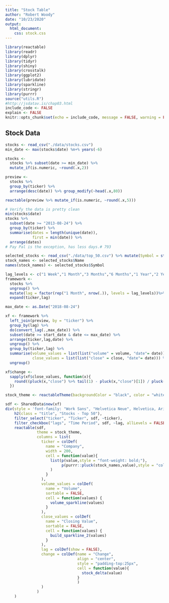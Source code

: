 ```yaml
---
title: "Stock Table"
author: "Robert Woody"
date: "10/23/2020"
output: 
  html_document:
    css: stock.css
---
```


```r
library(reactable)
library(readr)
library(dplyr)
library(tidyr)
library(shiny)
library(crosstalk)
library(ggplot2)
library(lubridate)
library(sparkline)
library(stringr)
library(purrr)
source("utils.R")
#http://jsdatav.is/chap03.html
include_code <- FALSE
explain <- FALSE
knitr::opts_chunk$set(echo = include_code, message = FALSE, warning = FALSE)
```

## Stock Data

```r
stocks <- read_csv("./data/stocks.csv") 
min_date <- max(stocks$date) %m+% years(-6)

stocks <- 
  stocks %>% subset(date >= min_date) %>%
  mutate_if(is.numeric, ~round(.x,2))

preview <- 
  stocks %>% 
  group_by(ticker) %>% 
  arrange(desc(date)) %>% group_modify(~head(.x,80))

reactable(preview %>% mutate_if(is.numeric, ~round(.x,5)))
```

```r
# Verify the data is pretty clean
min(stocks$date)
stocks %>% 
  subset(date >= "2013-08-24") %>% 
  group_by(ticker) %>% 
  summarise(dates = length(unique(date)),
            first = min(date)) %>%
  arrange(dates)
# Pay Pal is the exception, has less days.# 793
```

```r
selected_stocks <- read_csv("./data/top_50.csv") %>% mutate(Symbol = str_trim(Symbol))
stock_names <- selected_stocks$Name
names(stock_names) <- selected_stocks$Symbol
```



```r

lag_levels <- c("1 Week","1 Month","3 Months","6 Months","1 Year","2 Years","5 Years")
framework <- 
  stocks %>% 
  ungroup() %>%
  mutate(lag = factor(rep("1 Month", nrow(.)), levels = lag_levels))%>%
  expand(ticker,lag) 
```


```r

max_date <- as.Date("2018-08-24")

xf <- framework %>% 
  left_join(preview, by = "ticker") %>% 
  group_by(lag) %>%
  do(convert_lag(.,max_date)) %>%
  subset(date >= start_date & date <= max_date) %>%
  arrange(ticker,lag,date) %>%
  ungroup() %>%
  group_by(ticker,lag) %>%
  summarise(volume_values = list(list("volume" = volume, "date"= date)),
            close_values = list(list("close" = close, "date"= date))) %>% 
  ungroup()

xf$change <-
  sapply(xf$close_values, function(x){
    round((pluck(x,"close") %>% tail(1) - pluck(x,"close")[1]) / pluck(x,"close")[1],4)
  })

```



```r

stock_theme <- reactableTheme(backgroundColor = "black", color = "white")

sdf <- SharedData$new(xf)
div(style = 'font-family: "Work Sans", "Helvetica Neue", Helvetica, Arial, sans-serif;background-color:black;color:white;padding:20px;',
    h2(class = "title", "Stocks - Top 50"),
    filter_select("ticker", "Ticker", sdf, ~ticker),
    filter_checkbox("lags", "Time Period", sdf, ~lag, allLevels = FALSE, inline = TRUE),
    reactable(sdf,
              theme = stock_theme,
              columns = list(
                ticker = colDef(
                  name = "Company",
                  width = 200,
                  cell = function(value){
                    list(p(value,style = "font-weight: bold;"),
                         p(purrr::pluck(stock_names,value),style = "color:#a8a8a8;")
                    )
                  }
                ),
                volume_values = colDef(
                  name = "Volume",
                  sortable = FALSE,
                  cell = function(values) {
                    volume_sparkline(values)
                  }
                ),
                close_values = colDef(
                  name = "Closing Value",
                  sortable = FALSE,
                  cell = function(values) {
                    build_sparkline_2(values)
                  }
                ),
                lag = colDef(show = FALSE),
                change = colDef(name = "Change",
                                align = "center",
                                style = "padding-top:25px",
                                cell = function(value){
                                  stock_delta(value)
                                }
                                )
                )
              )
    )



```

